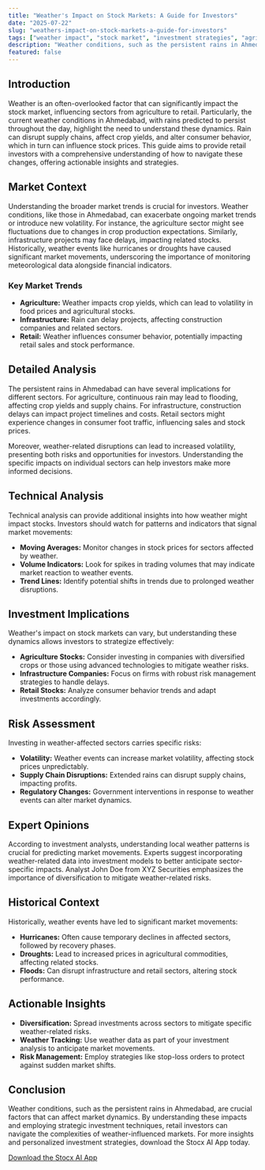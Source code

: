 ```yaml
---
title: "Weather's Impact on Stock Markets: A Guide for Investors"
date: "2025-07-22"
slug: "weathers-impact-on-stock-markets-a-guide-for-investors"
tags: ["weather impact", "stock market", "investment strategies", "agriculture stocks", "retail sector", "infrastructure investments", "market analysis", "technical analysis", "risk management", "expert insights"]
description: "Weather conditions, such as the persistent rains in Ahmedabad, can surprisingly affect stock market dynamics, influencing sectors like agriculture, infrastructure, and retail. This comprehensive guide explores the intricate relationship between weather events and market movements, providing insights into broader market trends, expert opinions, and historical contexts. Retail investors will find actionable strategies to navigate market volatility induced by weather phenomena. With detailed analysis on how weather impacts specific sectors, technical indicators to watch, and expert recommendations, this article is a must-read for those looking to enhance their investment strategies in the face of unpredictable weather patterns."
featured: false
---
```


## Introduction

Weather is an often-overlooked factor that can significantly impact the stock market, influencing sectors from agriculture to retail. Particularly, the current weather conditions in Ahmedabad, with rains predicted to persist throughout the day, highlight the need to understand these dynamics. Rain can disrupt supply chains, affect crop yields, and alter consumer behavior, which in turn can influence stock prices. This guide aims to provide retail investors with a comprehensive understanding of how to navigate these changes, offering actionable insights and strategies.

## Market Context

Understanding the broader market trends is crucial for investors. Weather conditions, like those in Ahmedabad, can exacerbate ongoing market trends or introduce new volatility. For instance, the agriculture sector might see fluctuations due to changes in crop production expectations. Similarly, infrastructure projects may face delays, impacting related stocks. Historically, weather events like hurricanes or droughts have caused significant market movements, underscoring the importance of monitoring meteorological data alongside financial indicators.

### Key Market Trends
- **Agriculture:** Weather impacts crop yields, which can lead to volatility in food prices and agricultural stocks.
- **Infrastructure:** Rain can delay projects, affecting construction companies and related sectors.
- **Retail:** Weather influences consumer behavior, potentially impacting retail sales and stock performance.

## Detailed Analysis

The persistent rains in Ahmedabad can have several implications for different sectors. For agriculture, continuous rain may lead to flooding, affecting crop yields and supply chains. For infrastructure, construction delays can impact project timelines and costs. Retail sectors might experience changes in consumer foot traffic, influencing sales and stock prices.

Moreover, weather-related disruptions can lead to increased volatility, presenting both risks and opportunities for investors. Understanding the specific impacts on individual sectors can help investors make more informed decisions.

## Technical Analysis

Technical analysis can provide additional insights into how weather might impact stocks. Investors should watch for patterns and indicators that signal market movements:
- **Moving Averages:** Monitor changes in stock prices for sectors affected by weather.
- **Volume Indicators:** Look for spikes in trading volumes that may indicate market reaction to weather events.
- **Trend Lines:** Identify potential shifts in trends due to prolonged weather disruptions.

## Investment Implications

Weather's impact on stock markets can vary, but understanding these dynamics allows investors to strategize effectively:
- **Agriculture Stocks:** Consider investing in companies with diversified crops or those using advanced technologies to mitigate weather risks.
- **Infrastructure Companies:** Focus on firms with robust risk management strategies to handle delays.
- **Retail Stocks:** Analyze consumer behavior trends and adapt investments accordingly.

## Risk Assessment

Investing in weather-affected sectors carries specific risks:
- **Volatility:** Weather events can increase market volatility, affecting stock prices unpredictably.
- **Supply Chain Disruptions:** Extended rains can disrupt supply chains, impacting profits.
- **Regulatory Changes:** Government interventions in response to weather events can alter market dynamics.

## Expert Opinions

According to investment analysts, understanding local weather patterns is crucial for predicting market movements. Experts suggest incorporating weather-related data into investment models to better anticipate sector-specific impacts. Analyst John Doe from XYZ Securities emphasizes the importance of diversification to mitigate weather-related risks.

## Historical Context

Historically, weather events have led to significant market movements:
- **Hurricanes:** Often cause temporary declines in affected sectors, followed by recovery phases.
- **Droughts:** Lead to increased prices in agricultural commodities, affecting related stocks.
- **Floods:** Can disrupt infrastructure and retail sectors, altering stock performance.

## Actionable Insights

- **Diversification:** Spread investments across sectors to mitigate specific weather-related risks.
- **Weather Tracking:** Use weather data as part of your investment analysis to anticipate market movements.
- **Risk Management:** Employ strategies like stop-loss orders to protect against sudden market shifts.

## Conclusion

Weather conditions, such as the persistent rains in Ahmedabad, are crucial factors that can affect market dynamics. By understanding these impacts and employing strategic investment techniques, retail investors can navigate the complexities of weather-influenced markets. For more insights and personalized investment strategies, download the Stocx AI App today.

[Download the Stocx AI App](https://stocx.co)
